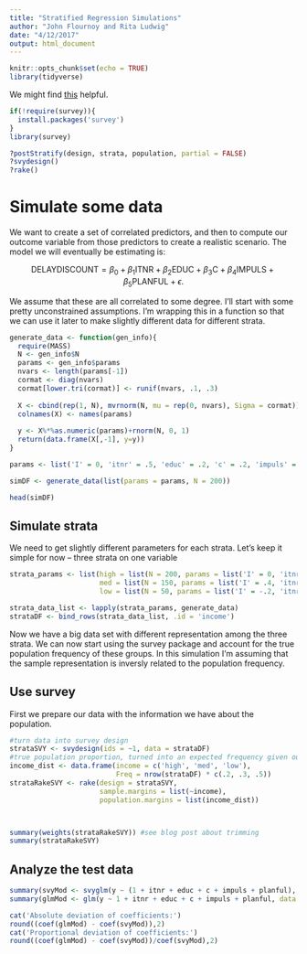 ```yaml
---
title: "Stratified Regression Simulations"
author: "John Flournoy and Rita Ludwig"
date: "4/12/2017"
output: html_document
---
```


```r
knitr::opts_chunk$set(echo = TRUE)
library(tidyverse)
```

We might find [this](http://tophcito.blogspot.com/2014/04/survey-computing-your-own-post.html) helpful.

```r
if(!require(survey)){
  install.packages('survey')
} 
library(survey)

?postStratify(design, strata, population, partial = FALSE)
?svydesign()
?rake()
```

# Simulate some data

We want to create a set of correlated predictors, and then to compute our outcome variable from those predictors to create a realistic scenario. The model we will eventually be estimating is:

$$
\text{DELAYDISCOUNT} = \beta_0 + \beta_1\text{ITNR} + \beta_2\text{EDUC}+\beta_3\text{C}+\beta_4\text{IMPULS}+\beta_5\text{PLANFUL}+\epsilon.
$$

We assume that these are all correlated to some degree. I'll start with some pretty unconstrained assumptions. I'm wrapping this in a function so that we can use it later to make slightly different data for different strata.

```r
generate_data <- function(gen_info){
  require(MASS)
  N <- gen_info$N
  params <- gen_info$params
  nvars <- length(params[-1])
  cormat <- diag(nvars)
  cormat[lower.tri(cormat)] <- runif(nvars, .1, .3)
  
  X <- cbind(rep(1, N), mvrnorm(N, mu = rep(0, nvars), Sigma = cormat))
  colnames(X) <- names(params)
  
  y <- X%*%as.numeric(params)+rnorm(N, 0, 1)
  return(data.frame(X[,-1], y=y))
}

params <- list('I' = 0, 'itnr' = .5, 'educ' = .2, 'c' = .2, 'impuls' = .1, 'planful' = .2)

simDF <- generate_data(list(params = params, N = 200))

head(simDF)
```
## Simulate strata

We need to get slightly different parameters for each strata. Let's keep it simple for now -- three strata on one variable

```r
strata_params <- list(high = list(N = 200, params = list('I' = 0, 'itnr' = .5, 'educ' = .2, 'c' = .2, 'impuls' = .3, 'planful' = .2)),
                      med = list(N = 150, params = list('I' = .4, 'itnr' = .1, 'educ' = .3, 'c' = .25, 'impuls' = .1, 'planful' = .5)),
                      low = list(N = 50, params = list('I' = -.2, 'itnr' = .8, 'educ' = .1, 'c' = .15, 'impuls' = .2, 'planful' = .1)))

strata_data_list <- lapply(strata_params, generate_data)
strataDF <- bind_rows(strata_data_list, .id = 'income')
```

Now we have a big data set with different representation among the three strata. We can now start using the survey package and account for the true population frequency of these groups. In this simulation I'm assuming that the sample representation is inversly related to the population frequency.

## Use survey

First we prepare our data with the information we have about the population.

```r
#turn data into survey design
strataSVY <- svydesign(ids = ~1, data = strataDF)
#true population proportion, turned into an expected frequency given our total sample size
income_dist <- data.frame(income = c('high', 'med', 'low'), 
                          Freq = nrow(strataDF) * c(.2, .3, .5))
strataRakeSVY <- rake(design = strataSVY,
                      sample.margins = list(~income),
                      population.margins = list(income_dist))



summary(weights(strataRakeSVY)) #see blog post about trimming
summary(strataRakeSVY)
```

## Analyze the test data

```r
summary(svyMod <- svyglm(y ~ (1 + itnr + educ + c + impuls + planful), design = strataRakeSVY))
summary(glmMod <- glm(y ~ 1 + itnr + educ + c + impuls + planful, data = strataDF))

cat('Absolute deviation of coefficients:')
round((coef(glmMod) - coef(svyMod)),2)
cat('Proportional deviation of coefficients:')
round((coef(glmMod) - coef(svyMod))/coef(svyMod),2)
```